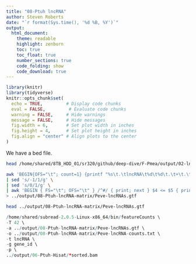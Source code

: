 ```yaml
---
title: "08-Ptuh lncRNA"
author: Steven Roberts
date: "`r format(Sys.time(), '%d %B, %Y')`"  
output: 
  html_document:
    theme: readable
    highlight: zenburn
    toc: true
    toc_float: true
    number_sections: true
    code_folding: show
    code_download: true
---
```


```r
library(knitr)
library(tidyverse)
knitr::opts_chunk$set(
  echo = TRUE,         # Display code chunks
  eval = FALSE,         # Evaluate code chunks
  warning = FALSE,     # Hide warnings
  message = FALSE,     # Hide messages
  fig.width = 6,       # Set plot width in inches
  fig.height = 4,      # Set plot height in inches
  fig.align = "center" # Align plots to the center
)
```

We have a bed file.

```bash
head /home/shared/8TB_HDD_01/sr320/github/deep-dive/F-Pmea/output/02-lncRNA-discovery/*lncRNA.*
```



```bash
awk 'BEGIN{OFS="\t"; count=1} {printf "%s\t.\tlncRNA\t%d\t%d\t.\t+\t.\tgene_id \"lncRNA_%03d\";\n", $1, $2, $3, count++;}' /home/shared/8TB_HDD_01/sr320/github/deep-dive/F-Pmea/output/02-lncRNA-discovery/Pmea_lncRNA.bed \
| sed 's/-1/1/g' \
| sed 's/0/1/g' \
| awk 'BEGIN { FS="\t"; OFS="\t" } /^#/ { print; next } $4 <= $5 { print }' \
> ../output/08-Ptuh-lncRNA-matrix/Peve-lncRNAs.gtf
```


```bash
head ../output/08-Ptuh-lncRNA-matrix/Peve-lncRNAs.gtf
```


```r
/home/shared/subread-2.0.5-Linux-x86_64/bin/featureCounts \
-T 42 \
-a ../output/08-Ptuh-lncRNA-matrix/Peve-lncRNAs.gtf \
-o ../output/08-Ptuh-lncRNA-matrix/Peve-lncRNA-counts.txt \
-t lncRNA \
-g gene_id \
-p \
../output/06-Ptuh-Hisat/*sorted.bam
```

